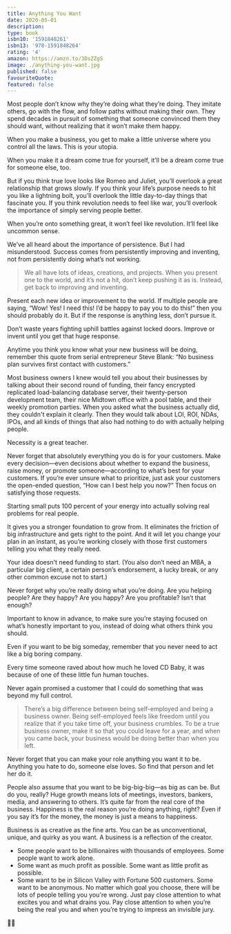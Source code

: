 ```yaml
---
title: Anything You Want
date: 2020-05-01
description:
type: book
isbn10: '1591848261'
isbn13: '978-1591848264'
rating: '4'
amazon: https://amzn.to/3DsZZgS
image: ./anything-you-want.jpg
published: false
favouriteQuote:
featured: false
---
```


Most people don’t know why they’re doing what they’re doing. They imitate others, go with the flow, and follow paths without making their own. They spend decades in pursuit of something that someone convinced them they should want, without realizing that it won’t make them happy.

When you make a business, you get to make a little universe where you control all the laws. This is your utopia.

When you make it a dream come true for yourself, it’ll be a dream come true for someone else, too.

But if you think true love looks like Romeo and Juliet, you’ll overlook a great relationship that grows slowly. If you think your life’s purpose needs to hit you like a lightning bolt, you’ll overlook the little day-to-day things that fascinate you. If you think revolution needs to feel like war, you’ll overlook the importance of simply serving people better.

When you’re onto something great, it won’t feel like revolution. It’ll feel like uncommon sense.

We’ve all heard about the importance of persistence. But I had misunderstood. Success comes from persistently improving and inventing, not from persistently doing what’s not working.

> We all have lots of ideas, creations, and projects. When you present one to the world, and it’s not a hit, don’t keep pushing it as is. Instead, get back to improving and inventing.

Present each new idea or improvement to the world. If multiple people are saying, “Wow! Yes! I need this! I’d be happy to pay you to do this!” then you should probably do it. But if the response is anything less, don’t pursue it.

Don’t waste years fighting uphill battles against locked doors. Improve or invent until you get that huge response.

Anytime you think you know what your new business will be doing, remember this quote from serial entrepreneur Steve Blank: “No business plan survives first contact with customers.”

Most business owners I knew would tell you about their businesses by talking about their second round of funding, their fancy encrypted replicated load-balancing database server, their twenty-person development team, their nice Midtown office with a pool table, and their weekly promotion parties. When you asked what the business actually did, they couldn't explain it clearly. Then they would talk about LOI, ROI, NDAs, IPOs, and all kinds of things that also had nothing to do with actually helping people.

Necessity is a great teacher.

Never forget that absolutely everything you do is for your customers. Make every decision—even decisions about whether to expand the business, raise money, or promote someone—according to what’s best for your customers. If you’re ever unsure what to prioritize, just ask your customers the open-ended question, “How can I best help you now?” Then focus on satisfying those requests.

Starting small puts 100 percent of your energy into actually solving real problems for real people.

It gives you a stronger foundation to grow from. It eliminates the friction of big infrastructure and gets right to the point. And it will let you change your plan in an instant, as you’re working closely with those first customers telling you what they really need.

Your idea doesn't need funding to start. (You also don’t need an MBA, a particular big client, a certain person’s endorsement, a lucky break, or any other common excuse not to start.)

Never forget why you’re really doing what you’re doing. Are you helping people? Are they happy? Are you happy? Are you profitable? Isn’t that enough?

Important to know in advance, to make sure you’re staying focused on what’s honestly important to you, instead of doing what others think you should.

Even if you want to be big someday, remember that you never need to act like a big boring company.

Every time someone raved about how much he loved CD Baby, it was because of one of these little fun human touches.

Never again promised a customer that I could do something that was beyond my full control.

> There’s a big difference between being self-employed and being a business owner. Being self-employed feels like freedom until you realize that if you take time off, your business crumbles. To be a true business owner, make it so that you could leave for a year, and when you came back, your business would be doing better than when you left.

Never forget that you can make your role anything you want it to be. Anything you hate to do, someone else loves. So find that person and let her do it.

People also assume that you want to be big-big-big—as big as can be. But do you, really? Huge growth means lots of meetings, investors, bankers, media, and answering to others. It’s quite far from the real core of the business. Happiness is the real reason you’re doing anything, right? Even if you say it’s for the money, the money is just a means to happiness.

Business is as creative as the fine arts. You can be as unconventional, unique, and quirky as you want. A business is a reflection of the creator.
- Some people want to be billionaires with thousands of employees. Some people want to work alone.
- Some want as much profit as possible. Some want as little profit as possible.
- Some want to be in Silicon Valley with Fortune 500 customers. Some want to be anonymous. No matter which goal you choose, there will be lots of people telling you you're wrong. Just pay close attention to what excites you and what drains you. Pay close attention to when you’re being the real you and when you’re trying to impress an invisible jury.


🧘‍♂️